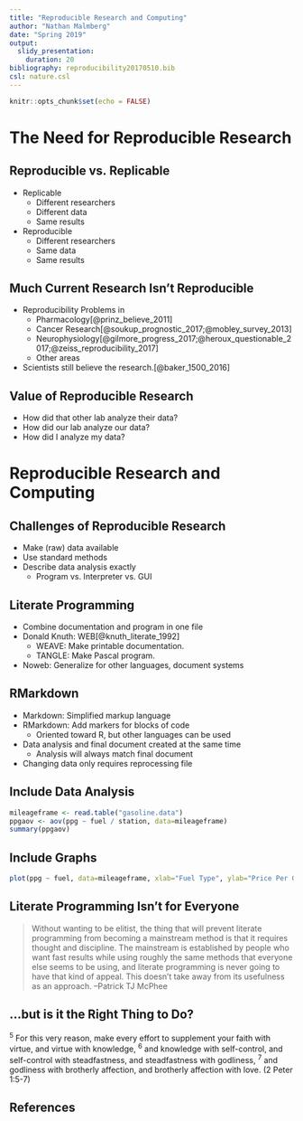 ```yaml
---
title: "Reproducible Research and Computing"
author: "Nathan Malmberg"
date: "Spring 2019"
output: 
  slidy_presentation:
    duration: 20
bibliography: reproducibility20170510.bib
csl: nature.csl
---
```


```r
knitr::opts_chunk$set(echo = FALSE)
```

# The Need for Reproducible Research
## Reproducible vs. Replicable
- Replicable
    - Different researchers
    - Different data
    - Same results
- Reproducible
    - Different researchers
    - Same data
    - Same results

## Much Current Research Isn't Reproducible
- Reproducibility Problems in
    - Pharmacology[@prinz_believe_2011]
    - Cancer Research[@soukup_prognostic_2017;@mobley_survey_2013]
    - Neurophysiology[@gilmore_progress_2017;@heroux_questionable_2017;@zeiss_reproducibility_2017]
    - Other areas
- Scientists still believe the research.[@baker_1500_2016]

## Value of Reproducible Research
- How did that other lab analyze their data?
- How did our lab analyze our data?
- How did I analyze my data?

# Reproducible Research and Computing

## Challenges of Reproducible Research
- Make (raw) data available
- Use standard methods
- Describe data analysis exactly
    - Program vs. Interpreter vs. GUI
    
## Literate Programming
- Combine documentation and program in one file
- Donald Knuth: WEB[@knuth_literate_1992]
    - WEAVE: Make printable documentation.
    - TANGLE: Make Pascal program.
- Noweb: Generalize for other languages, document systems

## RMarkdown
- Markdown: Simplified markup language
- RMarkdown: Add markers for blocks of code
    - Oriented toward R, but other languages can be used
- Data analysis and final document created at the same time
    - Analysis will always match final document
- Changing data only requires reprocessing file

## Include Data Analysis
```r
mileageframe <- read.table("gasoline.data")
ppgaov <- aov(ppg ~ fuel / station, data=mileageframe)
summary(ppgaov)
```

## Include Graphs
```r
plot(ppg ~ fuel, data=mileageframe, xlab="Fuel Type", ylab="Price Per Gallon")
```

## Literate Programming Isn't for Everyone
> Without wanting to be elitist, the thing that will prevent literate programming from becoming a mainstream method is that it requires thought and discipline. The mainstream is established by people who want fast results while using roughly the same methods that everyone else seems to be using, and literate programming is never going to have that kind of appeal. This doesn't take away from its usefulness as an approach.
    --Patrick TJ McPhee

## ...but is it the Right Thing to Do?
^5^ For this very reason, make every effort to supplement your faith
  with virtue, and virtue with knowledge, ^6^ and knowledge with
  self-control, and self-control with steadfastness, and steadfastness
  with godliness, ^7^ and godliness with brotherly affection, and
  brotherly affection with love. (2 Peter 1:5-7)
  
## References
